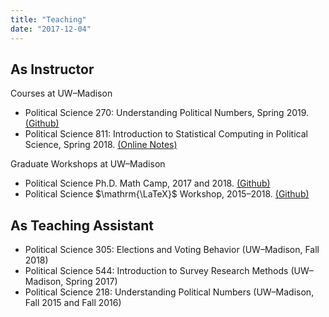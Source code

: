 ```yaml
---
title: "Teaching"
date: "2017-12-04"
---
```



## As Instructor

Courses at UW--Madison

- Political Science 270: Understanding Political Numbers, Spring 2019. [(Github)](https://github.com/mikedecr/political-numbers-s19/)
- Political Science 811: Introduction to Statistical Computing in Political Science, Spring 2018. [(Online Notes)](/811/)


Graduate Workshops at UW--Madison

- Political Science Ph.D. Math Camp, 2017 and 2018. [(Github)](https://github.com/mikedecr/math-camp-2018)
- Political Science $\mathrm{\LaTeX}$ Workshop, 2015--2018. [(Github)](https://github.com/mikedecr/latex-workshop-2018)



## As Teaching Assistant

- Political Science 305: Elections and Voting Behavior (UW--Madison, Fall 2018)
- Political Science 544: Introduction to Survey Research Methods (UW--Madison, Spring 2017)
- Political Science 218: Understanding Political Numbers (UW--Madison, Fall 2015 and Fall 2016)






